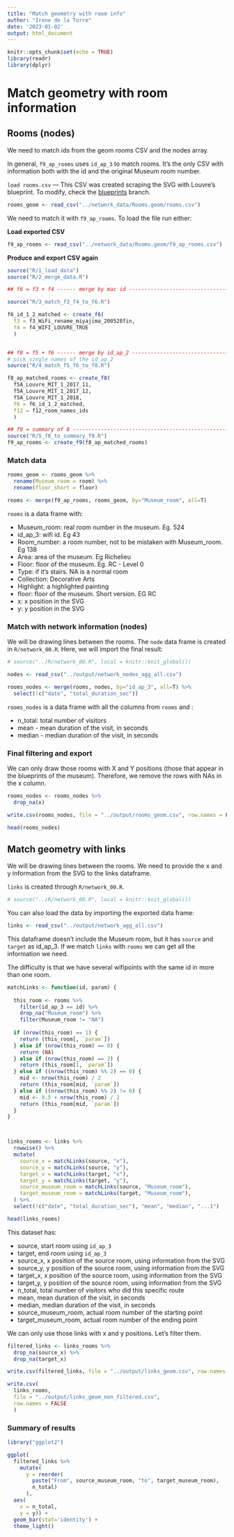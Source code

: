 ```yaml
---
title: "Match geometry with room info"
author: "Irene de la Torre"
date: '2023-01-02'
output: html_document
---
```


```r
knitr::opts_chunk$set(echo = TRUE)
library(readr)
library(dplyr)
```

# Match geometry with room information

## Rooms (nodes)

We need to match ids from the geom rooms CSV and the nodes array.

In general, `f9_ap_rooms` uses `id_ap_3` to match rooms. It's the only CSV with information both with the id and the original Museum room number.

`load rooms.csv` --- This CSV was created scraping the SVG with Louvre's blueprint. To modify, check the [blueprints](https://github.com/irenedelatorre/2022.02_Tokyo.University_Louvre/tree/blueprints) branch.

```r
rooms_geom <- read_csv("../network_data/Rooms.geom/rooms.csv")
```

We need to match it with `f9_ap_rooms`. To load the file run either:

**Load exported CSV**

```r
f9_ap_rooms <- read_csv("../network_data/Rooms.geom/f9_ap_rooms.csv")
```

**Produce and export CSV again**

```r
source("R/1_load_data")
source("R/2_merge_data.R")

## f6 = f3 + f4 ------ merge by mac id ----------------------------------------

source("R/3_match_f3_f4_to_f6.R")

f6_id_1_2_matched <- create_f6(
  f3 = f3_WiFi_rename_miyajima_200528fin,
  f4 = f4_WIFI_LOUVRE_TRUE
  )


## f8 = f5 + f6 ------ merge by id_ap_2 ----------------------------------------
# pick single names of the id_ap_2
source("R/4_match_f5_f6_to_f8.R")

f8_ap_matched_rooms <- create_f8(
  f5A_Louvre_MIT_1_2017_11,
  f5A_Louvre_MIT_1_2017_12,
  f5A_Louvre_MIT_1_2018,
  f6 = f6_id_1_2_matched,
  f12 = f12_room_names_ids
  )

## f9 = summary of 8 ----------------------------------------------------------
source("R/5_f8_to_summary_f9.R")
f9_ap_rooms <- create_f9(f8_ap_matched_rooms)

```

### Match data

```r

rooms_geom <- rooms_geom %>%
  rename(Museum_room = room) %>%
  rename(floor_short = floor)

rooms <- merge(f9_ap_rooms, rooms_geom, by="Museum_room", all=T)

```

`rooms` is a data frame with:

-   Museum_room: real room number in the museum. Eg. 524
-   id_ap_3: wifi id. Eg 43
-   Room_number: a room number, not to be mistaken with Museum_room. Eg 138
-   Area: area of the museum. Eg Richelieu
-   Floor: floor of the museum. Eg. RC - Level 0
-   Type: if it's stairs. NA is a normal room
-   Collection: Decorative Arts
-   Highlight: a highlighted painting
-   floor: floor of the museum. Short version. EG RC
-   x: x position in the SVG
-   y: y position in the SVG

### Match with network information (nodes)

We will be drawing lines between the rooms. The `node` data frame is created in `R/network_00.R`. Here, we will import the final result:

```r
# source("../R/network_00.R", local = knitr::knit_global())

nodes <- read_csv("../output/network_nodes_agg_all.csv")

rooms_nodes <- merge(rooms, nodes, by="id_ap_3", all=T) %>%
  select(!c("date", "total_duration_sec"))

```

`rooms_nodes` is a data frame with all the columns from `rooms` and :

-   n_total: total number of visitors
-   mean - mean duration of the visit, in seconds
-   median - median duration of the visit, in seconds

### Final filtering and export

We can only draw those rooms with X and Y positions (those that appear in the blueprints of the museum). Therefore, we remove the rows with NAs in the x column.

```r
rooms_nodes <- rooms_nodes %>%
  drop_na(x)

write.csv(rooms_nodes, file = "../output/rooms_geom.csv", row.names = FALSE)

head(rooms_nodes)
```

## Match geometry with links

We will be drawing lines between the rooms. We need to provide the x and y information from the SVG to the links dataframe.

`links` is created through `R/network_00.R`.

```r
# source("../R/network_00.R", local = knitr::knit_global())
```

You can also load the data by importing the exported data frame:

```r
links <- read_csv("../output/network_agg_all.csv")
```

This dataframe doesn't include the Museum room, but it has `source` and `target` as id_ap_3. If we match `links` with `rooms` we can get all the information we need.

The difficulty is that we have several wifipoints with the same id in more than one room.

```r


matchLinks <- function(id, param) {
  
  this_room <- rooms %>%
    filter(id_ap_3 == id) %>%
    drop_na("Museum_room") %>%
    filter(Museum_room != "NA")
  
  if (nrow(this_room) == 1) {
    return (this_room[, `param`])
  } else if (nrow(this_room) == 0) {
    return (NA)
  } else if (nrow(this_room) == 2) {
    return (this_room[1, `param`])
  } else if ((nrow(this_room) %% 2) == 0) {
    mid <- nrow(this_room) / 2
    return (this_room[mid, `param`])
  } else if ((nrow(this_room) %% 2) != 0) {
    mid <- 0.5 + nrow(this_room) / 2
    return (this_room[mid, `param`])
  }
}



links_rooms <- links %>% 
  rowwise() %>%
  mutate(
    source_x = matchLinks(source, "x"),
    source_y = matchLinks(source, "y"),
    target_x = matchLinks(target, "x"),
    target_y = matchLinks(target, "y"),
    source_museum_room = matchLinks(source, "Museum_room"),
    target_museum_room = matchLinks(target, "Museum_room"),
  ) %>%
  select(!c("date", "total_duration_sec"), "mean", "median", "...1")

head(links_rooms)

```

This dataset has:

-   source, start room using `id_ap_3`
-   target, end room using `id_ap_3`
-   source_x, x position of the source room, using information from the SVG
-   source_y, y position of the source room, using information from the SVG
-   target_x, x position of the source room, using information from the SVG
-   target_y, y position of the source room, using information from the SVG
-   n_total, total number of visitors who did this specific route
-   mean, mean duration of the visit, in seconds
-   median, median duration of the visit, in seconds
-   source_museum_room, actual room number of the starting point
-   target_museum_room, actual room number of the ending point

We can only use those links with x and y positions. Let's filter them.

```r

filtered_links <- links_rooms %>%
  drop_na(source_x) %>%
  drop_na(target_x)

write.csv(filtered_links, file = "../output/links_geom.csv", row.names = FALSE)

write.csv(
  links_rooms,
  file = "../output/links_geom_non_filtered.csv",
  row.names = FALSE
  )
```

### Summary of results

```r

library("ggplot2")

ggplot(
  filtered_links %>%
    mutate(
      y = reorder(
        paste("From", source_museum_room, "to", target_museum_room),
        n_total)
      ),
  aes(
    x = n_total,
    y = y)) +
  geom_bar(stat='identity') + 
  theme_light()

```

